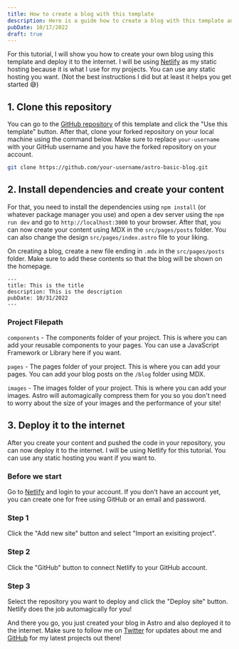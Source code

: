 ```yaml
---
title: How to create a blog with this template
description: Here is a guide how to create a blog with this template and deploy this to Netlify!
pubDate: 10/17/2022
draft: true
---
```



For this tutorial, I will show you how to create your own blog using this template and deploy it to the internet. I will be using [Netlify](https://netlify.com) as my static hosting because it is what I use for my projects. You can use any static hosting you want. (Not the best instructions I did but at least it helps you get started 😅)

## 1. Clone this repository

You can go to the [GitHub repository](https://github.com/lancerossdev/astro-basic-blog) of this template and click the "Use this template" button. After that, clone your forked repository on your local machine using the command below. Make sure to replace `your-username` with your GitHub username and you have the forked repository on your account.

``` bash
git clone https://github.com/your-username/astro-basic-blog.git
```

## 2. Install dependencies and create your content

For that, you need to install the dependencies using `npm install` (or whatever package manager you use) and open a dev server using the `npm run dev` and go to `http://localhost:3000` to your browser. After that, you can now create your content using MDX in the `src/pages/posts` folder. You can also change the design `src/pages/index.astro` file to your liking.

On creating a blog, create a new file ending in `.mdx` in the `src/pages/posts` folder. Make sure to add these contents so that the blog will be shown on the homepage.

```mdx
---
title: This is the title
description: This is the description
pubDate: 10/31/2022
---
```

### Project Filepath

`components` - The components folder of your project. This is where you can add your reusable components to your pages. You can use a JavaScript Framework or Library here if you want.

`pages` - The pages folder of your project. This is where you can add your pages. You can add your blog posts on the `/blog` folder using MDX.

`images` - The images folder of your project. This is where you can add your images. Astro will automagically compress them for you so you don't need to worry about the size of your images and the performance of your site!

## 3. Deploy it to the internet

After you create your content and pushed the code in your repository, you can now deploy it to the internet. I will be using Netlify for this tutorial. You can use any static hosting you want if you want to.

### Before we start

Go to [Netlify](https://netlify.com) and login to your account. If you don't have an account yet, you can create one for free using GitHub or an email and password.

### Step 1

Click the "Add new site" button and select "Import an exisiting project".
<BlogImage src={stepone} alt="Step one" />

### Step 2

Click the "GitHub" button to connect Netlify to your GitHub account.

<BlogImage src={steptwo} alt="Step two" />

### Step 3

Select the repository you want to deploy and click the "Deploy site" button. Netlify does the job automagically for you!

<BlogImage src={stepthree} alt="Step three" />

And there you go, you just created your blog in Astro and also deployed it to the internet. Make sure to follow me on [Twitter](https://twitter.com/lancerossdev) for updates about me and [GitHub](https://github.com/lancerossdev) for my latest projects out there!
